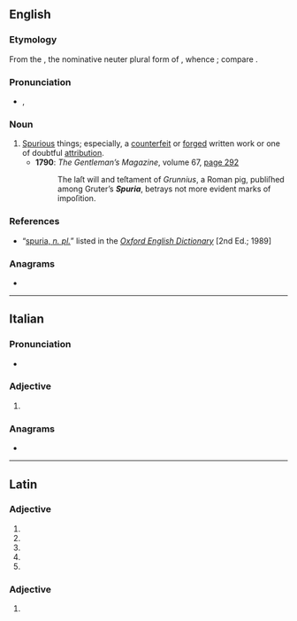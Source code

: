 ==English==

===Etymology===
From the {{etyl|la|en}} {{m|la|spuria}}, the nominative neuter plural form of {{m|la|spurius}}, whence {{m|en|spurious}}; compare {{m|en|trivia}}.

===Pronunciation===
* {{a|RP}} {{enPR|spyo͝oəʹrĭə}}, {{IPA|en|/ˈspjʊəɹɪə/}}

===Noun===
{{en-plural noun}}

# [[spurious|Spurious]] things; especially, a [[counterfeit]] or [[forged]] written work or one of doubtful [[attribution]].
#* '''1790''': ''The Gentleman’s Magazine'', volume 67, <span class="plainlinks">[http://books.google.co.uk/books?id=PV7PAAAAMAAJ&pg=PA292&dq=spuria&hl=en&ei=NQNxTM7fHIqo4AbmjvneCA&sa=X&oi=book_result&ct=result&resnum=13&ved=0CHAQ6AEwDA#v=onepage&q=spuria&f=false page 292]</span>
#*: The laſt will and teſtament of ''Grunnius'', a Roman pig, publiſhed among Gruter’s '''''Spuria''''', betrays not more evident marks of impoſition.

===References===
* “<span class="plainlinks">[http://dictionary.oed.com/cgi/entry/50234921 spuria, ''n. pl.'']</span>” listed in the ''[[w:Oxford English Dictionary|Oxford English Dictionary]]'' [2nd Ed.; 1989]

===Anagrams===
* {{anagrams|en|a=aiprsu|rupias|supari}}

----

==Italian==

===Pronunciation===
* {{rhymes|it|urja|s=2}}

===Adjective===
{{head|it|adjective form}}

# {{feminine singular of|it|spurio}}

===Anagrams===
* {{anagrams|it|a=aiprsu|ruspai|spauri|spaurì}}

----

==Latin==

===Adjective===
{{la-adj-form|spuria}}

# {{inflection of|la|spurius||nom|f|s}}
# {{inflection of|la|spurius||nom|n|p}}
# {{inflection of|la|spurius||acc|n|p}}
# {{inflection of|la|spurius||voc|f|s}}
# {{inflection of|la|spurius||voc|n|p}}

===Adjective===
{{la-adj-form|spuriā}}

# {{inflection of|la|spurius||abl|f|s}}
